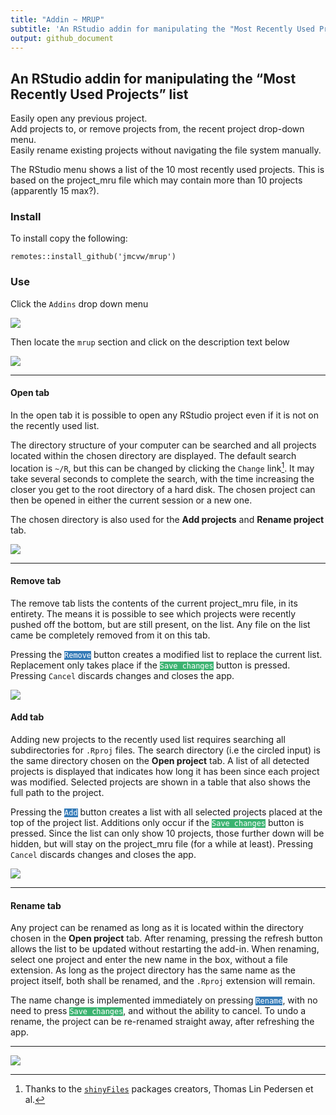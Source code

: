 ```yaml
---
title: "Addin ~ MRUP"
subtitle: 'An RStudio addin for manipulating the "Most Recently Used Projects" list'
output: github_document
---
```


<!-- EDIT IN README.RMD -->

## An RStudio addin for manipulating the "Most Recently Used Projects" list

Easily open any previous project.  
Add projects to, or remove projects from, the recent project drop-down menu.  
Easily rename existing projects without navigating the file system manually.

The RStudio menu shows a list of the 10 most recently used projects.
This is based on the project_mru file which may contain more than 10 projects (apparently 15 max?).

### Install

To install copy the following:

`remotes::install_github('jmcvw/mrup')`

### Use

Click the `Addins` drop down menu

![](images/addins_menu.PNG)

Then locate the `mrup` section and click on the description text below

![](images/mrup_menu.PNG)

***

#### Open tab

In the open tab it is possible to open any RStudio project even if it is not on the recently used list.

The directory structure of your computer can be searched and all projects located within the chosen directory are displayed.
The default search location is `~/R`, but this can be changed by clicking the `Change` link[^1].
It may take several seconds to complete the search, with the time increasing the closer you get to  the root directory of a hard disk.
The chosen project can then be opened in either the current session or a new one.

The chosen directory is also used for the __Add projects__ and __Rename project__ tab.

![](images/open_projects.PNG)

***

#### Remove tab

The remove tab lists the contents of the current project_mru file, in its entirety.
The means it is possible to see which projects were recently pushed off the bottom, but are still present, on the list.
Any file on the list came be completely removed from it on this tab.

Pressing the <code style='background-color:#337ab7; color:white'>Remove</code> button creates a modified list to replace the current list.
Replacement only takes place if the <code style='background-color:#3cb371; color:white'>Save&nbsp;changes</code> button is pressed.
Pressing `Cancel` discards changes and closes the app.

![](images/remove_projects.PNG)

#### Add tab

Adding new projects to the recently used list requires searching all subdirectories for `.Rproj` files.
The search directory (i.e the circled input) is the same directory chosen on the __Open project__ tab.
A list of all detected projects is displayed that indicates how long it has been since each project was modified. 
Selected projects are shown in a table that also shows the full path to the project.

Pressing the <code style='background-color:#337ab7; color:white'>Add</code> button creates a list with all selected projects placed at the top of the project list.
Additions only occur if the <code style='background-color:#3cb371; color:white'>Save&nbsp;changes</code> button is pressed.
Since the list can only show 10 projects, those further down will be hidden, but will stay on the project_mru file (for a while at least).
Pressing `Cancel` discards changes and closes the app.

![](images/add_projects.PNG)

***

#### Rename tab

Any project can be renamed as long as it is located within the directory chosen in the __Open project__ tab.
After renaming, pressing the refresh button allows the list to be updated without restarting the add-in.
When renaming, select one project and enter the new name in the box, without a file extension.
As long as the project directory has the same name as the project itself, both shall be renamed, and the `.Rproj` extension will remain.

The name change is implemented immediately on pressing <code style='background-color:#337ab7; color:white'>Rename</code>, with no need to press <code style='background-color:#3cb371; color:white'>Save&nbsp;changes</code>, and without the ability to cancel.
To undo a rename, the project can be re-renamed straight away, after refreshing the app.

***

![](images/rename_projects.PNG)


[^1]: Thanks to the [`shinyFiles`](https://github.com/thomasp85/shinyFiles) packages creators, Thomas Lin Pedersen et al.
